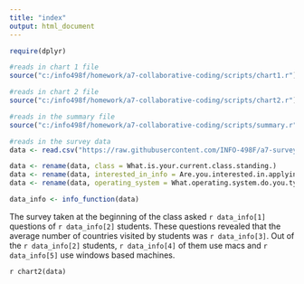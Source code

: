 ```yaml
---
title: "index"
output: html_document
---
```


```r
require(dplyr)

#reads in chart 1 file
source("c:/info498f/homework/a7-collaborative-coding/scripts/chart1.r")

#reads in chart 2 file
source("c:/info498f/homework/a7-collaborative-coding/scripts/chart2.r")

#reads in the summary file
source("c:/info498f/homework/a7-collaborative-coding/scripts/summary.r")

#reads in the survey data
data <- read.csv("https://raw.githubusercontent.com/INFO-498F/a7-survey-data/master/intro_survey_data.csv")

data <- rename(data, class = What.is.your.current.class.standing.)
data <- rename(data, interested_in_info = Are.you.interested.in.applying.to.the.Informatics.major.)
data <- rename(data, operating_system = What.operating.system.do.you.typically.use.)

data_info <- info_function(data)
```

The survey taken at the beginning of the class asked `r data_info[1]` questions of `r data_info[2]` students. These questions revealed that the average number of countries visited by students was `r data_info[3]`. Out of the `r data_info[2]` students, `r data_info[4]` of them use macs and `r data_info[5]` use windows based machines.

`r chart2(data)`